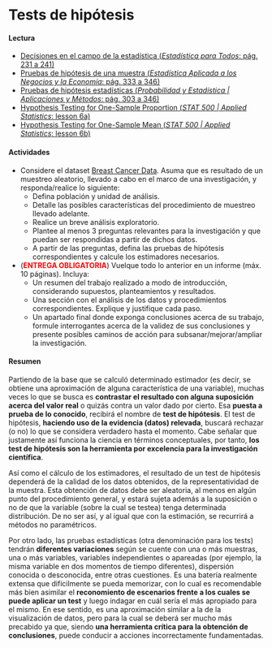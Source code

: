 # Tests de hipótesis

#### Lectura

- [Decisiones en el campo de la estadística (_Estadística para Todos_: pág. 231 a 241)](https://drive.google.com/file/d/1oe0BDy9U1l-H54Ry_mkVC5hxGE-Z5rGm/view?usp=share_link)
- [Pruebas de hipótesis de una muestra (_Estadística Aplicada a los Negocios y la Economía_: pág. 333 a 346)](https://drive.google.com/file/d/1FX-LDq_MY3dD6UkhpktQVN6iDgNKug0N/view?usp=share_link)
- [Pruebas de hipótesis estadísticas (_Probabilidad y Estadística | Aplicaciones y Métodos_: pág. 303 a 346)](https://drive.google.com/file/d/1VCLbf-N79MIcStIe35XzL5NF-DTGENo_/view?usp=share_link)
- [Hypothesis Testing for One-Sample Proportion (_STAT 500 | Applied Statistics_: lesson 6a)](https://online.stat.psu.edu/stat500/lesson/6a)
- [Hypothesis Testing for One-Sample Mean (_STAT 500 | Applied Statistics_: lesson 6b)](https://online.stat.psu.edu/stat500/lesson/6b)
    
#### Actividades
 
- Considere el dataset [Breast Cancer Data](https://drive.google.com/drive/folders/1Lprg5DfAXRnUcmYi5TdzfpKIzQ49ITuq?usp=share_link). Asuma que es resultado de un muestreo aleatorio, llevado a cabo en el marco de una investigación, y responda/realice lo siguiente:
    - Defina población y unidad de análisis.
    - Detalle las posibles características del procedimiento de muestreo llevado adelante.
    - Realice un breve análisis exploratorio.
    - Plantee al menos 3 preguntas relevantes para la investigación y que puedan ser respondidas a partir de dichos datos.
    - A partir de las preguntas, defina las pruebas de hipótesis correspondientes y calcule los estimadores necesarios.
- (<span style="color:red">**ENTREGA OBLIGATORIA**</span>) Vuelque todo lo anterior en un informe (máx. 10 páginas). Incluya:
    - Un resumen del trabajo realizado a modo de introducción, considerando supuestos, planteamientos y resultados.
    - Una sección con el análisis de los datos y procedimientos correspondientes. Explique y justifique cada paso.
    - Un apartado final donde exponga conclusiones acerca de su trabajo, formule interrogantes acerca de la validez de sus conclusiones y presente posibles caminos de acción para subsanar/mejorar/ampliar la investigación.

#### Resumen

Partiendo de la base que se calculó determinado estimador (es decir, se obtiene una aproximación de alguna característica de una variable), muchas veces lo que se busca es **contrastar el resultado con alguna suposición acerca del valor real** o quizás contra un valor dado por cierto. Esa **puesta a prueba de lo conocido**, recibirá el nombre de **test de hipótesis**. El test de hipótesis, **haciendo uso de la evidencia (datos) relevada**, buscará rechazar (o no) lo que se considera verdadero hasta el momento. Cabe señalar que justamente así funciona la ciencia en términos conceptuales, por tanto, **los test de hipótesis son la herramienta por excelencia para la investigación científica**.

Así como el cálculo de los estimadores, el resultado de un test de hipótesis dependerá de la calidad de los datos obtenidos, de la representatividad de la muestra. Esta obtención de datos debe ser aleatoria, al menos en algún punto del procedimiento general, y estará sujeta además a la suposición o no de que la variable (sobre la cual se testea) tenga determinada distribución. De no ser así, y al igual que con la estimación, se recurrirá a métodos no paramétricos.

Por otro lado, las pruebas estadísticas (otra denominación para los tests) tendrán **diferentes variaciones** según se cuente con una o más muestras, una o más variables, variables independientes o apareadas (por ejemplo, la misma variable en dos momentos de tiempo diferentes), dispersión conocida o desconocida, entre otras cuestiones. Es una batería realmente extensa que dificilmente se pueda memorizar, con lo cual es recomendable más bien asimilar el **reconomiento de escenarios frente a los cuales se puede aplicar un test** y luego indagar en cuál sería el más apropiado para el mismo. En ese sentido, es una aproximación similar a la de la visualización de datos, pero para la cual se deberá ser mucho más precabido ya que, siendo **una herramienta crítica para la obtención de conclusiones**, puede conducir a acciones incorrectamente fundamentadas.
